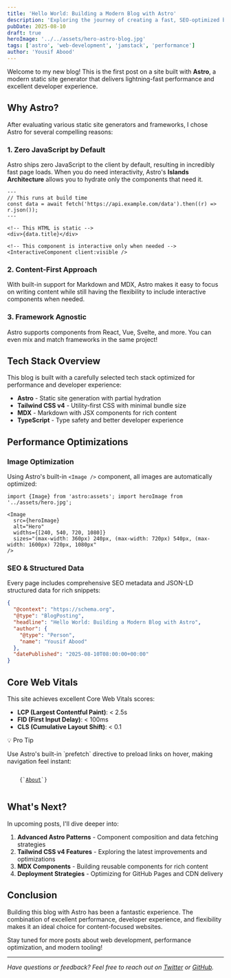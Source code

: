 ```yaml
---
title: 'Hello World: Building a Modern Blog with Astro'
description: 'Exploring the journey of creating a fast, SEO-optimized blog using Astro, Tailwind CSS, and modern web technologies'
pubDate: 2025-08-10
draft: true
heroImage: '../../assets/hero-astro-blog.jpg'
tags: ['astro', 'web-development', 'jamstack', 'performance']
author: 'Yousif Abood'
---
```



Welcome to my new blog! This is the first post on a site built with **Astro**, a modern static site generator that delivers lightning-fast performance and excellent developer experience.

## Why Astro?

After evaluating various static site generators and frameworks, I chose Astro for several compelling reasons:

### 1. Zero JavaScript by Default

Astro ships zero JavaScript to the client by default, resulting in incredibly fast page loads. When you do need interactivity, Astro's **Islands Architecture** allows you to hydrate only the components that need it.

```astro
---
// This runs at build time
const data = await fetch('https://api.example.com/data').then((r) => r.json());
---

<!-- This HTML is static -->
<div>{data.title}</div>

<!-- This component is interactive only when needed -->
<InteractiveComponent client:visible />
```

### 2. Content-First Approach

With built-in support for Markdown and MDX, Astro makes it easy to focus on writing content while still having the flexibility to include interactive components when needed.

### 3. Framework Agnostic

Astro supports components from React, Vue, Svelte, and more. You can even mix and match frameworks in the same project!

## Tech Stack Overview

This blog is built with a carefully selected tech stack optimized for performance and developer experience:

- **Astro** - Static site generation with partial hydration
- **Tailwind CSS v4** - Utility-first CSS with minimal bundle size
- **MDX** - Markdown with JSX components for rich content
- **TypeScript** - Type safety and better developer experience

## Performance Optimizations

### Image Optimization

Using Astro's built-in `<Image />` component, all images are automatically optimized:

```astro
import {Image} from 'astro:assets'; import heroImage from '../assets/hero.jpg';

<Image
  src={heroImage}
  alt="Hero"
  widths={[240, 540, 720, 1080]}
  sizes="(max-width: 360px) 240px, (max-width: 720px) 540px, (max-width: 1600px) 720px, 1080px"
/>
```

### SEO & Structured Data

Every page includes comprehensive SEO metadata and JSON-LD structured data for rich snippets:

```json
{
  "@context": "https://schema.org",
  "@type": "BlogPosting",
  "headline": "Hello World: Building a Modern Blog with Astro",
  "author": {
    "@type": "Person",
    "name": "Yousif Abood"
  },
  "datePublished": "2025-08-10T08:00:00+00:00"
}
```

## Core Web Vitals

This site achieves excellent Core Web Vitals scores:

- **LCP (Largest Contentful Paint)**: < 2.5s
- **FID (First Input Delay)**: < 100ms
- **CLS (Cumulative Layout Shift)**: < 0.1

<div class="my-8 rounded-lg border-l-4 border-accent bg-accent/10 p-4">
  <p class="font-semibold">💡 Pro Tip</p>
  <p class="mt-2">
    Use Astro's built-in `prefetch` directive to preload links on hover, making navigation feel
    instant:
  </p>
  <code class="mt-2 block rounded bg-gray-900 p-2 text-sm text-gray-100">
    {`<a href="/about" data-astro-prefetch>About</a>`}
  </code>
</div>

## What's Next?

In upcoming posts, I'll dive deeper into:

1. **Advanced Astro Patterns** - Component composition and data fetching strategies
2. **Tailwind CSS v4 Features** - Exploring the latest improvements and optimizations
3. **MDX Components** - Building reusable components for rich content
4. **Deployment Strategies** - Optimizing for GitHub Pages and CDN delivery

## Conclusion

Building this blog with Astro has been a fantastic experience. The combination of excellent performance, developer experience, and flexibility makes it an ideal choice for content-focused websites.

Stay tuned for more posts about web development, performance optimization, and modern tooling!

---

_Have questions or feedback? Feel free to reach out on [Twitter](https://twitter.com/yabood) or [GitHub](https://github.com/yabood)._
